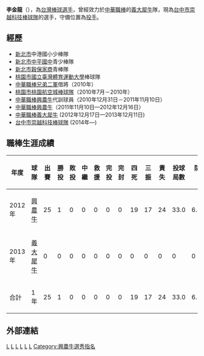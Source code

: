 {{Infobox 中華職棒選手
|bgcolor1=#A000B0
|bgcolor2=#A000B0
|textcolor1=white
|textcolor2=white
|name=李金龍
|image=Replace this image male.svg <!-- only free-content images are allowed for depicting living people. Non-free and "fair use" images, promo photos, etc., will be deleted - see [[WP:NONFREE|WP:NONFREE]] --> 
|width=150
|position=投手
|team=
|number=56
|bats=右
|throws=右
|birthdate={{birth_date_and_age|1988|2|4|mf=y}}
|birthplace={{TWN}}[[新北市|臺北縣]]（今新北市）
|debutdate=3月25日
|debutyear=2012年
|debutteam=興農牛
|statyear=2012年9月29日
|stat1label=勝投－敗投
|stat1value=1－0
|stat2label=中繼－救援
|stat2value=0－0
|stat3label=三振－四死
|stat3value=17－19
|stat4label=防禦率
|stat4value=6.545
|teams=[[CPBL|CPBL]]
*[[興農牛|興農牛]]→[[義大犀牛|義大犀牛]]（2011年11月10日—2013年12月11日）
業餘
*[[台中市|台中市]][[崇越科技棒球隊|崇越科技棒球隊]]（2014年—）
}}
'''李金龍'''（{{bd|1988年|2月4日}}），為[[台灣|台灣]][[棒球|棒球]][[選手|選手]]，曾經效力於[[中華職棒|中華職棒]]的[[義大犀牛|義大犀牛]]隊，現為[[台中市|台中市]][[崇越科技棒球隊|崇越科技棒球隊]]的選手，守備位置為[[投手|投手]]。

==經歷==
*[[新北市|新北市]]中港國小少棒隊
*[[新北市|新北市]][[中平國中|中平國中]]青少棒隊
*[[新北市私立穀保高級家事商業職業學校|新北市穀保家商]]青棒隊
*[[桃園市|桃園市]][[國立臺灣體育運動大學|國立臺灣體育運動大學]]棒球隊
*[[中華職棒|中華職棒]][[兄弟二軍|兄弟二軍]]借將（2010年）
*[[桃園市|桃園市]][[桃園航空城棒球隊|桃園航空城棒球隊]]（2010年7月－2010年）
*[[中華職棒|中華職棒]][[興農牛|興農牛]]代訓球員（2010年12月31日－2011年11月10日）
*[[中華職棒|中華職棒]][[興農牛|興農牛]]（2011年11月10日—2012年12月16日）
*[[中華職棒|中華職棒]][[義大犀牛|義大犀牛]] (2012年12月17日—2013年12月11日)
*[[台中市|台中市]][[崇越科技棒球隊|崇越科技棒球隊]] (2014年—)

==職棒生涯成績==
{|border=1 width="800px"
|- align=middle 
!年度!!球隊!!出賽!!勝投!!敗投!!中繼!!救援!!完投!!完封!!四死!!三振!!責失!!投球局數!!防禦率
|- align="center"
|2012年||[[興農牛|興農牛]]||25||1||0||0||0||0||0||19||17||24||33.0||6.545
|- align="center"
|2013年||[[義大犀牛|義大犀牛]]||0||0||0||0||0||0||0||0||0||0||0||0
|- align=middle style="color:black; background-color:#A000B0"
!合計!!1年||25||1||0||0||0||0||0||19||17||24||33.0||6.545
|}

==外部連結==
{{台灣棒球維基館|李金龍}}
{{中華職棒球員資料|id=R352|name=李金龍}}
[[Category:台灣棒球運動員|L]]
[[Category:興農牛隊球員|L]]
[[Category:義大犀牛隊球員|L]]
[[Category:國立臺灣體育運動大學校友|L]]
[[Category:新北市人|L]]
[[Category:李姓|L]]
[[Category:興農牛選秀指名|Category:興農牛選秀指名]]